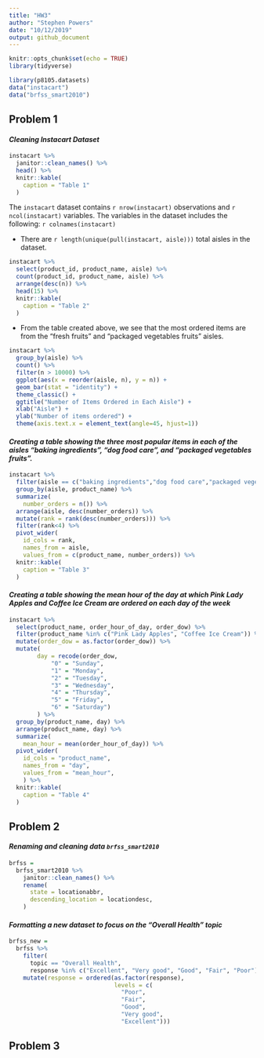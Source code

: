 ```yaml
---
title: "HW3"
author: "Stephen Powers"
date: "10/12/2019"
output: github_document
---
```


```r
knitr::opts_chunk$set(echo = TRUE)
library(tidyverse)
```


```r
library(p8105.datasets)
data("instacart")
data("brfss_smart2010")
```

## Problem 1

#### *Cleaning Instacart Dataset*

```r
instacart %>% 
  janitor::clean_names() %>% 
  head() %>% 
  knitr::kable(
    caption = "Table 1"
  )
```

The `instacart` dataset contains `r nrow(instacart)` observations and `r ncol(instacart)` variables. The variables in the dataset includes the following: `r colnames(instacart)`

* There are `r length(unique(pull(instacart, aisle)))` total aisles in the dataset. 

```r
instacart %>% 
  select(product_id, product_name, aisle) %>% 
  count(product_id, product_name, aisle) %>% 
  arrange(desc(n)) %>% 
  head(15) %>% 
  knitr::kable(
    caption = "Table 2"
  )
```

* From the table created above, we see that the most ordered items are from the "fresh fruits" and "packaged vegetables fruits" aisles. 


```r
instacart %>% 
  group_by(aisle) %>% 
  count() %>% 
  filter(n > 10000) %>% 
  ggplot(aes(x = reorder(aisle, n), y = n)) +
  geom_bar(stat = "identity") +
  theme_classic() +
  ggtitle("Number of Items Ordered in Each Aisle") +
  xlab("Aisle") +
  ylab("Number of items ordered") +
  theme(axis.text.x = element_text(angle=45, hjust=1))
```

#### *Creating a table showing the three most popular items in each of the aisles “baking ingredients”, “dog food care”, and “packaged vegetables fruits”.*

```r
instacart %>% 
  filter(aisle == c("baking ingredients","dog food care","packaged vegetables fruits")) %>%
  group_by(aisle, product_name) %>% 
  summarize(
    number_orders = n()) %>% 
  arrange(aisle, desc(number_orders)) %>% 
  mutate(rank = rank(desc(number_orders))) %>% 
  filter(rank<4) %>% 
  pivot_wider(
    id_cols = rank,
    names_from = aisle,
    values_from = c(product_name, number_orders)) %>% 
  knitr::kable(
    caption = "Table 3"
  )
```

#### *Creating a table showing the mean hour of the day at which Pink Lady Apples and Coffee Ice Cream are ordered on each day of the week*

```r
instacart %>% 
  select(product_name, order_hour_of_day, order_dow) %>% 
  filter(product_name %in% c("Pink Lady Apples", "Coffee Ice Cream")) %>% 
  mutate(order_dow = as.factor(order_dow)) %>% 
  mutate(
        day = recode(order_dow,
            "0" = "Sunday",
            "1" = "Monday",
            "2" = "Tuesday",
            "3" = "Wednesday",
            "4" = "Thursday",
            "5" = "Friday",
            "6" = "Saturday")
        ) %>% 
  group_by(product_name, day) %>% 
  arrange(product_name, day) %>% 
  summarize(
    mean_hour = mean(order_hour_of_day)) %>% 
  pivot_wider(
    id_cols = "product_name",
    names_from = "day",
    values_from = "mean_hour",
    ) %>% 
  knitr::kable(
    caption = "Table 4"
  )
```


## Problem 2

#### *Renaming and cleaning data `brfss_smart2010`*

```r
brfss =
  brfss_smart2010 %>% 
    janitor::clean_names() %>% 
    rename(
      state = locationabbr,
      descending_location = locationdesc,
    )
```

#### *Formatting a new dataset to focus on the “Overall Health” topic*

```r
brfss_new = 
  brfss %>% 
    filter(
      topic == "Overall Health",
      response %in% c("Excellent", "Very good", "Good", "Fair", "Poor")) %>%
    mutate(response = ordered(as.factor(response),
                              levels = c(
                                "Poor", 
                                "Fair", 
                                "Good", 
                                "Very good", 
                                "Excellent")))
```


## Problem 3


```r

```


